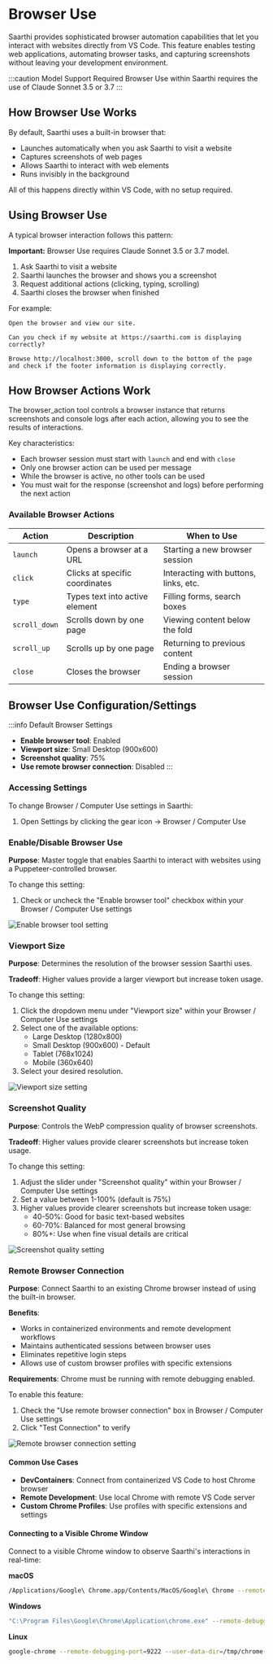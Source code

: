 
# Browser Use

Saarthi provides sophisticated browser automation capabilities that let you interact with websites directly from VS Code. This feature enables testing web applications, automating browser tasks, and capturing screenshots without leaving your development environment.


:::caution Model Support Required
Browser Use within Saarthi requires the use of Claude Sonnet 3.5 or 3.7
:::

## How Browser Use Works

By default, Saarthi uses a built-in browser that:
- Launches automatically when you ask Saarthi to visit a website
- Captures screenshots of web pages
- Allows Saarthi to interact with web elements
- Runs invisibly in the background

All of this happens directly within VS Code, with no setup required.

## Using Browser Use

A typical browser interaction follows this pattern:

**Important:** Browser Use requires Claude Sonnet 3.5 or 3.7 model.

1. Ask Saarthi to visit a website
2. Saarthi launches the browser and shows you a screenshot
3. Request additional actions (clicking, typing, scrolling)
4. Saarthi closes the browser when finished

For example:

```
Open the browser and view our site.
```

```
Can you check if my website at https://saarthi.com is displaying correctly?
```

```
Browse http://localhost:3000, scroll down to the bottom of the page and check if the footer information is displaying correctly.
```

## How Browser Actions Work

The browser_action tool controls a browser instance that returns screenshots and console logs after each action, allowing you to see the results of interactions.

Key characteristics:
- Each browser session must start with `launch` and end with `close`
- Only one browser action can be used per message
- While the browser is active, no other tools can be used
- You must wait for the response (screenshot and logs) before performing the next action

### Available Browser Actions

| Action | Description | When to Use |
|--------|-------------|------------|
| `launch` | Opens a browser at a URL | Starting a new browser session |
| `click` | Clicks at specific coordinates | Interacting with buttons, links, etc. |
| `type` | Types text into active element | Filling forms, search boxes |
| `scroll_down` | Scrolls down by one page | Viewing content below the fold |
| `scroll_up` | Scrolls up by one page | Returning to previous content |
| `close` | Closes the browser | Ending a browser session |

## Browser Use Configuration/Settings

:::info Default Browser Settings
- **Enable browser tool**: Enabled
- **Viewport size**: Small Desktop (900x600)
- **Screenshot quality**: 75%
- **Use remote browser connection**: Disabled
:::

### Accessing Settings

To change Browser / Computer Use settings in Saarthi:

1. Open Settings by clicking the gear icon <Codicon name="gear" /> → Browser / Computer Use

### Enable/Disable Browser Use

**Purpose**: Master toggle that enables Saarthi to interact with websites using a Puppeteer-controlled browser.

To change this setting:
1. Check or uncheck the "Enable browser tool" checkbox within your Browser / Computer Use settings

![Enable browser tool setting](/img/browser-use/browser-use-2.png)

### Viewport Size

**Purpose**: Determines the resolution of the browser session Saarthi uses.

**Tradeoff**: Higher values provide a larger viewport but increase token usage.

To change this setting:
1. Click the dropdown menu under "Viewport size" within your Browser / Computer Use settings
2. Select one of the available options:
   - Large Desktop (1280x800)
   - Small Desktop (900x600) - Default
   - Tablet (768x1024)
   - Mobile (360x640)
2. Select your desired resolution.

![Viewport size setting](/img/browser-use/browser-use-3.png)

### Screenshot Quality

**Purpose**: Controls the WebP compression quality of browser screenshots.

**Tradeoff**: Higher values provide clearer screenshots but increase token usage.

To change this setting:
1. Adjust the slider under "Screenshot quality" within your Browser / Computer Use settings
2. Set a value between 1-100% (default is 75%)
3. Higher values provide clearer screenshots but increase token usage:
   - 40-50%: Good for basic text-based websites
   - 60-70%: Balanced for most general browsing
   - 80%+: Use when fine visual details are critical

![Screenshot quality setting](/img/browser-use/browser-use-4.png)

### Remote Browser Connection

**Purpose**: Connect Saarthi to an existing Chrome browser instead of using the built-in browser.

**Benefits**:
- Works in containerized environments and remote development workflows
- Maintains authenticated sessions between browser uses
- Eliminates repetitive login steps
- Allows use of custom browser profiles with specific extensions

**Requirements**: Chrome must be running with remote debugging enabled.

To enable this feature:
1. Check the "Use remote browser connection" box in Browser / Computer Use settings
2. Click "Test Connection" to verify

![Remote browser connection setting](/img/browser-use/browser-use-5.png)

#### Common Use Cases

- **DevContainers**: Connect from containerized VS Code to host Chrome browser
- **Remote Development**: Use local Chrome with remote VS Code server
- **Custom Chrome Profiles**: Use profiles with specific extensions and settings

#### Connecting to a Visible Chrome Window

Connect to a visible Chrome window to observe Saarthi's interactions in real-time:

**macOS**
```bash
/Applications/Google\ Chrome.app/Contents/MacOS/Google\ Chrome --remote-debugging-port=9222 --user-data-dir=/tmp/chrome-debug --no-first-run
```

**Windows**
```bash
"C:\Program Files\Google\Chrome\Application\chrome.exe" --remote-debugging-port=9222 --user-data-dir=C:\chrome-debug --no-first-run
```

**Linux**
```bash
google-chrome --remote-debugging-port=9222 --user-data-dir=/tmp/chrome-debug --no-first-run
```
